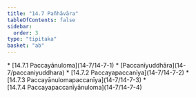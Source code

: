 ```yaml
---
title: "14.7 Pañhāvāra"
tableOfContents: false
sidebar:
  order: 3
type: "tipitaka"
basket: "ab"
---
```



<DynamicBreadcrumb />



<TableOfContents>
* [14.7.1 Paccayānuloma](14-7/14-7-1)
* [Paccanīyuddhāra](14-7/paccaniyuddhara)
* [14.7.2 Paccayapaccanīya](14-7/14-7-2)
* [14.7.3 Paccayānulomapaccanīya](14-7/14-7-3)
* [14.7.4 Paccayapaccanīyānuloma](14-7/14-7-4)
</TableOfContents>